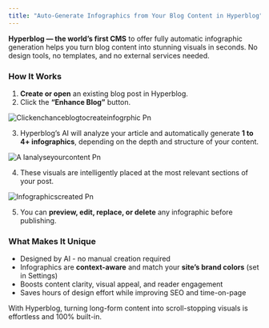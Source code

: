```yaml
---
title: "Auto-Generate Infographics from Your Blog Content in Hyperblog"
---
```


**Hyperblog — the world’s first CMS** to offer fully automatic infographic generation helps you turn blog content into stunning visuals in seconds. No design tools, no templates, and no external services needed.

### **How It Works**

1. **Create or open** an existing blog post in Hyperblog.
2. Click the **“Enhance Blog”** button.

![Clickenchanceblogtocreateinfogrphic Pn](/images/clickenchanceblogtocreateinfogrphic.png)

3. Hyperblog’s AI will analyze your article and automatically generate **1 to 4\+ infographics**, depending on the depth and structure of your content.

![A Ianalyseyourcontent Pn](/images/AIanalyseyourcontent.png)

4. These visuals are intelligently placed at the most relevant sections of your post.

![Infographicscreated Pn](/images/infographicscreated.png)

5. You can **preview, edit, replace, or delete** any infographic before publishing.

### **What Makes It Unique**

- Designed by AI - no manual creation required
- Infographics are **context-aware** and match your **site’s brand colors** (set in Settings)
- Boosts content clarity, visual appeal, and reader engagement
- Saves hours of design effort while improving SEO and time-on-page

With Hyperblog, turning long-form content into scroll-stopping visuals is effortless and 100% built-in.